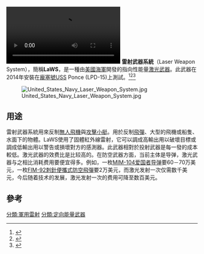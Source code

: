 {{noteTA
|T = zh:激光武器系統; zh-hans:激光武器系統; zh-hk:激光武器系統; zh-tw:雷射武器系統;
|1 = zh:激光; zh-hans:激光; zh-hk:激光; zh-tw:雷射;
}}
{{Infobox weapon
| name= 激光武器系統
| image= Laser Weapon System aboard USS Ponce (AFSB(I)-15) in November 2014 (05).JPG
| image_size = 300
|caption= 安裝在[[庞塞号船坞登陆舰|龐塞號]]上的雷射武器系統
|origin= {{USA}}
|type= [[能量武器|能量武器]]
<!-- Type selection -->
|is_artillery=yes
<!-- Service history -->
|service= 2014年至今
|used_by= [[美國海軍|美國海軍]]
|wars=
<!-- Production history -->
|designer=
|design_date= 2010–14
|manufacturer=[[Kratos_Defense_&_Security_Solutions|Kratos Defense & Security Solutions]]
|production_date=
|number= 1
|variants=
<!-- General specifications -->
|weight=
|length=
|part_length=
|width=
|height=
|crew=
<!-- Ranged weapon specifications -->
|cartridge=
|caliber=
|action=
|rate=
|velocity=
|range=
|max_range=
|feed=
|sights=
<!-- Artillery specifications -->
|breech=
|recoil=
|carriage=
|elevation=
|traverse=
}}
[[File:Laser Weapon System (LaWS) demonstration aboard USS Ponce.webm|thumb|
Laser Weapon System (LaWS) demonstration aboard USS Ponce
]]
'''雷射武器系統'''（Laser Weapon System），簡稱'''LaWS'''，是一種由[[美國海軍|美國海軍]]開發的指向性能量[[激光武器|激光武器]]。此武器在2014年安裝在[[庞塞号船坞登陆舰|龐塞號]]USS Ponce (LPD-15)上測試。<ref>{{cite news|title=Navy's New Laser Weapon Blasts Bad Guys From Air, Sea|author=Luis Martinez|url=http://news.yahoo.com/navys-laser-weapon-blasts-bad-215808231.html|newspaper=[[American_Broadcasting_Company|ABC]]|date=9 Apr 2013|accessdate=9 April 2013|archive-date=2014-08-22|archive-url=https://web.archive.org/web/20140822063513/http://news.yahoo.com/navys-laser-weapon-blasts-bad-215808231.html|dead-url=no}}</ref><ref>{{cite news|title=U.S. Navy sees shipboard laser weapon coming soon|author=Jonathan Skillings|url=http://news.cnet.com/8301-11386_3-57578559-76/u.s-navy-sees-shipboard-laser-weapon-coming-soon/|newspaper=[[CNET|CNET]]|date=8 Apr 2013|accessdate=9 April 2013|archive-date=2014-02-19|archive-url=https://web.archive.org/web/20140219041542/http://news.cnet.com/8301-11386_3-57578559-76/u.s-navy-sees-shipboard-laser-weapon-coming-soon/|dead-url=no}}</ref><ref>{{cite news|title=US to deploy new laser weapon to Persian Gulf|url=http://rt.com/usa/us-laser-weapon-persian-gulf-530/|newspaper=[[RT_(TV_network)|Russia Today]]|date=9 April 2013|accessdate=9 April 2013|archive-date=2014-04-10|archive-url=https://web.archive.org/web/20140410192829/http://rt.com/usa/us-laser-weapon-persian-gulf-530/|dead-url=no}}</ref>

[[File:United_States_Navy_Laser_Weapon_System.jpg|thumb]]

==用途==
雷射武器系統用來反制[[無人飛機|無人飛機]]與[[攻擊小艇|攻擊小艇]]。用於反制[[飛彈|飛彈]]、大型的飛機或船隻、水面下的物體。LaWS使用了固體紅外線雷射，它可以調成高輸出用以破壞目標或調成低輸出用以警告或損壞對方的感測器。此武器相對於投射武器是每一發的成本較低。激光武器的效费比是比较高的。在防空武器方面，当前主体是导弹，激光武器与之相比消耗费用要便宜得多。例如，一枚[[MIM-104爱国者导弹|MIM-104爱国者导弹]]要60－70万美元，一枚[[FIM-92刺針便攜式防空飛彈|FIM-92刺針便攜式防空飛彈]]要2万美元，而激光发射一次仅需数千美元，今后随着技术的发展，激光发射一次的费用可降至数百美元。

==參考==
{{reflist}}

[[分類:軍用雷射|分類:軍用雷射]]
[[分類:定向能量武器|分類:定向能量武器]]